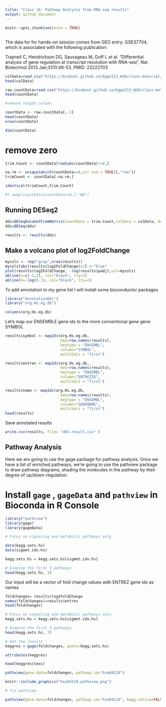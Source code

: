 ```yaml
---
title: "Class 16: Pathway Analysis from RNA-seq results"
output: github_document
---
```


```r
knitr::opts_chunk$set(echo = TRUE)
```

##

The data for for hands-on session comes from GEO entry: GSE37704, which is associated with the following publication:

Trapnell C, Hendrickson DG, Sauvageau M, Goff L et al. "Differential analysis of gene regulation at transcript resolution with RNA-seq". Nat Biotechnol 2013 Jan;31(1):46-53. PMID: 23222703

```r
colData=read.csv("https://bioboot.github.io/bggn213_W20/class-material/GSE37704_metadata.csv",1)
head(colData)
```

```r
raw.countData=read.csv("https://bioboot.github.io/bggn213_W20/class-material/GSE37704_featurecounts.csv",row.names = 1)
head(countData)
```
```r
#remove length column

countData <- raw.countData[,-1]
head(countData)
nrow(countData)
```
```r
dim(countData)
```

# remove zero 

```r
trim.Count <- countData[rowSums(countData)!=0,]
```


```r
na.rm <- unique(which(countData==0,arr.ind = TRUE)[,"row"])
trimCount <- countData[-na.rm,]
```

```r
identical(trimCount,trim.Count)
```

```r
#? swap(countData[countData==0,],"NA")
```

## Running DESeq2
```r
dds=DESeqDataSetFromMatrix(countData = trim.Count,colData = colData, design = ~condition)
dds=DESeq(dds)
```

```r
results <- results(dds)

```
## Make a volcano plot of log2FoldChange
```r
mycols <- rep("gray",nrow(results))
mycols[abs(results$log2FoldChange)>2] <-"blue"
plot(results$log2FoldChange, -log(results$padj),col=mycols)
abline(v=c(-2,2), col="black", lty=2)
abline(h=-log(0.1), col="black", lty=2)

```

To add annotation to my gene list I will install some bioconductor packages 

```r
library("AnnotationDbi")
library("org.Hs.eg.db")
```

```r
columns(org.Hs.eg.db)
```

Let's map our ENSEMBLE gene ids to the more conventional gene gene SYMBOL

```r
results$symbol <- mapIds(org.Hs.eg.db,
                         key=row.names(results),
                         keytype = "ENSEMBL",
                         column="SYMBOL",
                         multiVals = "first")
```
```r
results$entrez <- mapIds(org.Hs.eg.db,
                         key=row.names(results),
                         keytype = "ENSEMBL",
                         column="ENTREZID",
                         multiVals = "first")

results$name <- mapIds(org.Hs.eg.db,
                         key=row.names(results),
                         keytype = "ENSEMBL",
                         column="GENENAME",
                         multiVals = "first")
head(results)
```

Save annotated results 
```r
write.csv(results, file= "dds.result.csv" )
```

## Pathway Analysis

Here we are going to use the gage package for pathway analysis. Once we have a list of enriched pathways, we're going to use the pathview package to draw pathway diagrams, shading the molecules in the pathway by their degree of up/down-regulation.

# Install `gage` , `gageData` and `pathview` in Bioconda in R Console 
```r
library("pathview")
library(gage)
library(gageData)
```

```r
# Focus on signaling and metabolic pathways only

data(kegg.sets.hs)
data(sigmet.idx.hs)

kegg.sets.hs = kegg.sets.hs[sigmet.idx.hs]

# Examine the first 3 pathways
head(kegg.sets.hs, 3)

```

Our input will be a vector of fold change values with ENTREZ gene ids as names
```r
foldchanges= results$log2FoldChange
names(foldchanges)=results$entrez
head(foldchanges)
```
```r
# Focus on signaling and metabolic pathways only
kegg.sets.hs = kegg.sets.hs[sigmet.idx.hs]

# Examine the first 3 pathways
head(kegg.sets.hs, 3)
```

```r
# Get the results
keggres = gage(foldchanges, gsets=kegg.sets.hs)
```

```r
attributes(keggres)

```

```r
head(keggres$less)
```

```r
pathview(gene.data=foldchanges, pathway.id="hsa04110")

```
```r
knitr::include_graphics("hsa04110.pathview.png")

```

```r
# try pathview

pathview(gene.data=foldchanges, pathway.id="hsa04110", kegg.native=FALSE)

```

